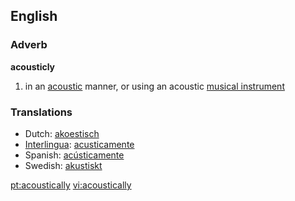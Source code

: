 ==English==
===Adverb=== 
'''acousticly'''
# in an [[acoustic]] manner, or using an acoustic [[musical instrument]]
=== Translations ===
*Dutch: [[akoestisch]]
*[[Interlingua]]: [[acusticamente]] 
*Spanish: [[acústicamente]]
*Swedish: [[akustiskt]]

[[pt:acoustically]]
[[vi:acoustically]]
